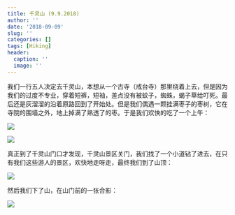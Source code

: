 ```yaml
---
title: 千灵山 (9.9.2018)
author: ''
date: '2018-09-09'
slug: ''
categories: []
tags: [Hiking]
header:
  caption: ''
  image: ''
---
```


我们一行五人决定去千灵山，本想从一个古寺（戒台寺）那里绕着上去，但是因为我们的过度不专业，穿着短裤，短袖，差点没有被蚊子，蜘蛛，蝎子草给叮死。最后还是灰溜溜的沿着原路回到了开始处。但是我们偶遇一颗挂满枣子的枣树，它在寺院的围墙之外，地上掉满了熟透了的枣。于是我们欢快的吃了一个上午：

![](/post/2018-09-09-_files/4.jpeg)

![](/post/2018-09-09-_files/3.jpeg)

真正到了千灵山门口才发现，千灵山景区关门，我们找了一个小道钻了进去，在只有我们这些游人的景区，欢快地走呀走，最终我们到了山顶：

![](/post/2018-09-09-_files/2.jpeg)

然后我们下了山，在山门前的一张合影：

![](/post/2018-09-09-_files/1.jpeg)

